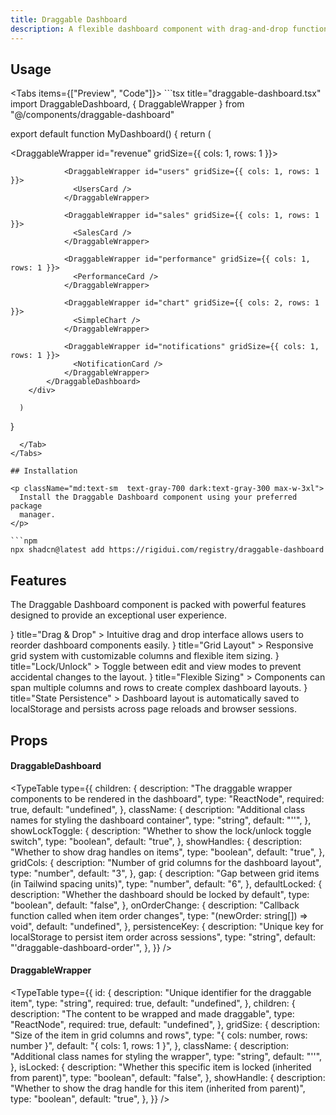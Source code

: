 ```yaml
---
title: Draggable Dashboard
description: A flexible dashboard component with drag-and-drop functionality for rearranging layout items.
---
```



## Usage


<Tabs items={["Preview", "Code"]}>
  <Tab value="Preview">
    <DraggableDashboardPreview />
  </Tab>
  <Tab value="Code">
    ```tsx title="draggable-dashboard.tsx"
import DraggableDashboard, { DraggableWrapper } from "@/components/draggable-dashboard"

export default function MyDashboard() {
      return (
          <div className="w-full max-w-4xl mx-auto">
            <DraggableDashboard
              showLockToggle={true}
              showHandles={true}
              gridCols={3}
              gap={4}
              defaultLocked={false}
              persistenceKey="my-dashboard"
            >
                <DraggableWrapper id="revenue" gridSize={{ cols: 1, rows: 1 }}>
                  <RevenueCard />
                </DraggableWrapper>

                <DraggableWrapper id="users" gridSize={{ cols: 1, rows: 1 }}>
                  <UsersCard />
                </DraggableWrapper>

                <DraggableWrapper id="sales" gridSize={{ cols: 1, rows: 1 }}>
                  <SalesCard />
                </DraggableWrapper>

                <DraggableWrapper id="performance" gridSize={{ cols: 1, rows: 1 }}>
                  <PerformanceCard />
                </DraggableWrapper>

                <DraggableWrapper id="chart" gridSize={{ cols: 2, rows: 1 }}>
                  <SimpleChart />
                </DraggableWrapper>

                <DraggableWrapper id="notifications" gridSize={{ cols: 1, rows: 1 }}>
                  <NotificationCard />
                </DraggableWrapper>
            </DraggableDashboard>
        </div>

      )

}

````
  </Tab>
</Tabs>

## Installation

<p className="md:text-sm  text-gray-700 dark:text-gray-300 max-w-3xl">
  Install the Draggable Dashboard component using your preferred package
  manager.
</p>

```npm
npx shadcn@latest add https://rigidui.com/registry/draggable-dashboard
````

## Features


<p className="md:text-sm mb-4!  text-gray-700 dark:text-gray-300 max-w-3xl">
  The Draggable Dashboard component is packed with powerful features designed to
  provide an exceptional user experience.
</p>

<Cards>
  <Card
    icon={
      <svg
        className="h-6 w-6 text-indigo-600 dark:text-indigo-400"
        fill="none"
        viewBox="0 0 24 24"
        stroke="currentColor"
      >
        <path
          strokeLinecap="round"
          strokeLinejoin="round"
          strokeWidth={2}
          d="M7 16V4m0 0L3 8m4-4l4 4m6 0v12m0 0l4-4m-4 4l-4-4"
        />
      </svg>
    }
    title="Drag & Drop"
  >
    Intuitive drag and drop interface allows users to reorder dashboard
    components easily.
  </Card>
  <Card
    icon={
      <svg
        className="h-6 w-6 text-indigo-600 dark:text-indigo-400"
        fill="none"
        viewBox="0 0 24 24"
        stroke="currentColor"
      >
        <path
          strokeLinecap="round"
          strokeLinejoin="round"
          strokeWidth={2}
          d="M12 6V4m0 2a2 2 0 100 4m0-4a2 2 0 110 4m-6 8a2 2 0 100-4m0 4a2 2 0 100 4m0-4v2m0-6V4m6 6v10m6-2a2 2 0 100-4m0 4a2 2 0 100 4m0-4v2m0-6V4"
        />
      </svg>
    }
    title="Grid Layout"
  >
    Responsive grid system with customizable columns and flexible item sizing.
  </Card>
  <Card
    icon={
      <svg
        className="h-6 w-6 text-indigo-600 dark:text-indigo-400"
        fill="none"
        viewBox="0 0 24 24"
        stroke="currentColor"
      >
        <path
          strokeLinecap="round"
          strokeLinejoin="round"
          strokeWidth={2}
          d="M12 15v2m-6 4h12a2 2 0 002-2v-6a2 2 0 00-2-2H6a2 2 0 00-2 2v6a2 2 0 002 2zm10-10V7a4 4 0 00-8 0v4h8z"
        />
      </svg>
    }
    title="Lock/Unlock"
  >
    Toggle between edit and view modes to prevent accidental changes to the
    layout.
  </Card>
  <Card
    icon={
      <svg
        className="h-6 w-6 text-indigo-600 dark:text-indigo-400"
        fill="none"
        viewBox="0 0 24 24"
        stroke="currentColor"
      >
        <path
          strokeLinecap="round"
          strokeLinejoin="round"
          strokeWidth={2}
          d="M4 5a1 1 0 011-1h14a1 1 0 011 1v2a1 1 0 01-1 1H5a1 1 0 01-1-1V5zM4 13a1 1 0 011-1h6a1 1 0 011 1v6a1 1 0 01-1 1H5a1 1 0 01-1-1v-6zM16 13a1 1 0 011-1h2a1 1 0 011 1v6a1 1 0 01-1 1h-2a1 1 0 01-1-1v-6z"
        />
      </svg>
    }
    title="Flexible Sizing"
  >
    Components can span multiple columns and rows to create complex dashboard
    layouts.
  </Card>
  <Card
    icon={
      <svg
        className="h-6 w-6 text-indigo-600 dark:text-indigo-400"
        fill="none"
        viewBox="0 0 24 24"
        stroke="currentColor"
      >
        <path
          strokeLinecap="round"
          strokeLinejoin="round"
          strokeWidth={2}
          d="M8 7V3m8 4V3m-9 8h10M5 21h14a2 2 0 002-2V7a2 2 0 00-2-2H5a2 2 0 00-2 2v12a2 2 0 002 2z"
        />
      </svg>
    }
    title="State Persistence"
  >
    Dashboard layout is automatically saved to localStorage and persists across
    page reloads and browser sessions.
  </Card>
</Cards>

## Props

#### DraggableDashboard

<TypeTable
  type={{
    children: {
      description:
        "The draggable wrapper components to be rendered in the dashboard",
      type: "ReactNode",
      required: true,
      default: "undefined",
    },
    className: {
      description: "Additional class names for styling the dashboard container",
      type: "string",
      default: "''",
    },
    showLockToggle: {
      description: "Whether to show the lock/unlock toggle switch",
      type: "boolean",
      default: "true",
    },
    showHandles: {
      description: "Whether to show drag handles on items",
      type: "boolean",
      default: "true",
    },
    gridCols: {
      description: "Number of grid columns for the dashboard layout",
      type: "number",
      default: "3",
    },
    gap: {
      description: "Gap between grid items (in Tailwind spacing units)",
      type: "number",
      default: "6",
    },
    defaultLocked: {
      description: "Whether the dashboard should be locked by default",
      type: "boolean",
      default: "false",
    },
    onOrderChange: {
      description: "Callback function called when item order changes",
      type: "(newOrder: string[]) => void",
      default: "undefined",
    },
    persistenceKey: {
      description:
        "Unique key for localStorage to persist item order across sessions",
      type: "string",
      default: "'draggable-dashboard-order'",
    },
  }}
/>

#### DraggableWrapper

<TypeTable
  type={{
    id: {
      description: "Unique identifier for the draggable item",
      type: "string",
      required: true,
      default: "undefined",
    },
    children: {
      description: "The content to be wrapped and made draggable",
      type: "ReactNode",
      required: true,
      default: "undefined",
    },
    gridSize: {
      description: "Size of the item in grid columns and rows",
      type: "{ cols: number, rows: number }",
      default: "{ cols: 1, rows: 1 }",
    },
    className: {
      description: "Additional class names for styling the wrapper",
      type: "string",
      default: "''",
    },
    isLocked: {
      description:
        "Whether this specific item is locked (inherited from parent)",
      type: "boolean",
      default: "false",
    },
    showHandle: {
      description:
        "Whether to show the drag handle for this item (inherited from parent)",
      type: "boolean",
      default: "true",
    },
  }}
/>
